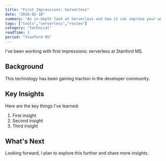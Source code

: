 ```yaml
---
title: "First Impressions: Serverless"
date: "2016-02-18"
summary: "An in-depth look at Serverless and how it can improve your workflow."
tags: ["tools","serverless","review"]
category: "technical"
readTime: 1
period: "Stanford MS"
---
```


I've been working with first impressions: serverless at Stanford MS.

## Background

This technology has been gaining traction in the developer community.

## Key Insights

Here are the key things I've learned:

1. First insight
2. Second insight
3. Third insight

## What's Next

Looking forward, I plan to explore this further and share more insights.

